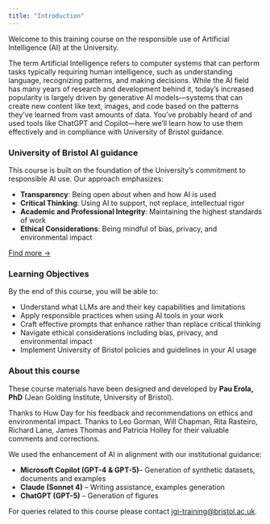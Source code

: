 ```yaml
---
title: "Introduction"
---
```




Welcome to this training course on the responsible use of Artificial Intelligence (AI) at the University.

The term Artificial Intelligence refers to computer systems that can perform tasks typically requiring human intelligence, such as understanding language, recognizing patterns, and making decisions. While the AI field has many years of research and development behind it, today's increased popularity is largely driven by generative AI models—systems that can create new content like text, images, and code based on the patterns they've learned from vast amounts of data. You've probably heard of and used tools like ChatGPT and Copilot—here we'll learn how to use them effectively and in compliance with University of Bristol guidance.

::: {.callout-important}
### University of Bristol AI guidance

This course is built on the foundation of the University's commitment to responsible AI use. Our approach emphasizes:

- **Transparency**: Being open about when and how AI is used
- **Critical Thinking**: Using AI to support, not replace, intellectual rigor
- **Academic and Professional Integrity**: Maintaining the highest standards of work
- **Ethical Considerations**: Being mindful of bias, privacy, and environmental impact

[Find more →](./pages/800-resources.qmd)
:::


### Learning Objectives
By the end of this course, you will be able to:

- Understand what LLMs are and their key capabilities and limitations
- Apply responsible practices when using AI tools in your work
- Craft effective prompts that enhance rather than replace critical thinking
- Navigate ethical considerations including bias, privacy, and environmental impact
- Implement University of Bristol policies and guidelines in your AI usage



### About this course

These course materials have been designed and developed by  **Pau Erola, PhD** (Jean Golding Institute, University of Bristol).

Thanks to Huw Day for his feedback and recommendations on ethics and environmental impact. Thanks to Leo Gorman, Will Chapman, Rita Rasteiro, Richard Lane, James Thomas and Patricia Holley for their valuable comments and corrections.

We used the enhancement of AI in alignment with our institutional guidance:

- **Microsoft Copilot (GPT-4 & GPT-5)**-- Generation of synthetic datasets, documents and examples
- **Claude (Sonnet 4)** -- Writing assistance, examples generation
- **ChatGPT (GPT-5)** -- Generation of figures

For queries related to this course please contact [jgi-training@bristol.ac.uk](mailto:jgi-training@bristol.ac.uk).
